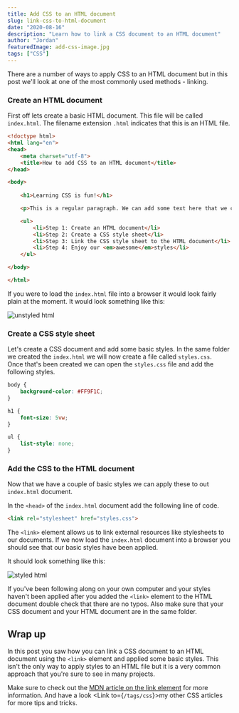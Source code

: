 ```yaml
---
title: Add CSS to an HTML document
slug: link-css-to-html-document
date: "2020-08-16"
description: "Learn how to link a CSS document to an HTML document"
author: "Jordan"
featuredImage: add-css-image.jpg
tags: ["CSS"]
---
```


There are a number of ways to apply CSS to an HTML document but in this post we'll look at one 
of the most commonly used methods - linking. 

### Create an HTML document

First off lets create a basic HTML document. This file will be called `index.html`. The filename extension `.html` 
indicates that this is an HTML file.

```html 
<!doctype html>
<html lang="en">
<head>
    <meta charset="utf-8">
    <title>How to add CSS to an HTML document</title>
</head>

<body>
    
    <h1>Learning CSS is fun!</h1>

    <p>This is a regular paragraph. We can add some text here that we can later style in our CSS.</p>

    <ul>
        <li>Step 1: Create an HTML document</li>
        <li>Step 2: Create a CSS style sheet</li>
        <li>Step 3: Link the CSS style sheet to the HTML document</li>
        <li>Step 4: Enjoy our <em>awesome</em>styles</li>
    </ul>

</body>

</html>
```

If you were to load the `index.html` file into a browser 
it would look fairly plain at the moment. It would look something like this:

![unstyled html](plain-html.jpg)

### Create a CSS style sheet

Let's create a CSS document and add some basic styles. In the same folder we created the `index.html` 
we will now create a file called `styles.css`.  
Once that's been created we can open the `styles.css` file and add the following styles.

```css
body {
    background-color: #FF9F1C;
}

h1 {
    font-size: 5vw;
}

ul {
    list-style: none;
}

```

### Add the CSS to the HTML document

Now that we have a couple of basic styles we can apply these to out `index.html` document.

In the `<head>` of the `index.html` document add the following line of code.

```html
<link rel="stylesheet" href="styles.css">
```

The `<link>` element allows us to link external resources like stylesheets to our documents. 
If we now load the `index.html` document into a browser you should see that our basic styles have been 
applied. 

It should look something like this:

![styled html](styled-html.jpg)

If you've been following along on your own computer and your styles haven't been applied after you added 
the `<link>` element to the HTML document double check that there are no typos. Also make sure that your CSS
document and your HTML document are in the same folder.

## Wrap up

In this post you saw how you can link a CSS document to an HTML document using the `<link>` element and applied 
some basic styles. This isn't the only way to apply styles to an HTML file but it is a very common approach that
you're sure to see in many projects. 

Make sure to check out the [MDN article on the link element](https://developer.mozilla.org/en-US/docs/Web/HTML/Element/link) 
for more information. And have a look <Link to={`/tags/css`}>my other CSS articles</Link> for more tips and tricks.